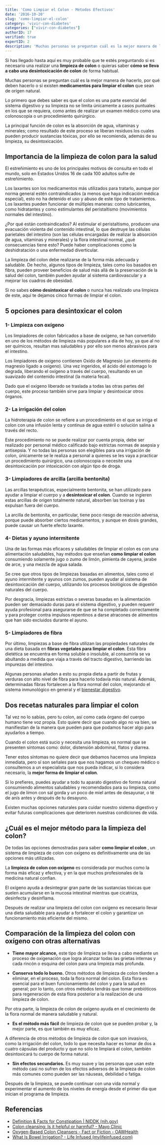 ```yaml
---
title: 'Como Limpiar el Colon - Métodos Efectivos'
date: '2016-10-20'
slug: 'como-limpiar-el-colon'
category: 'vivir-con-diabetes'
categories: ["vivir-con-diabetes"]
authorID: 17
verified: true
expertID: 2
description: 'Muchas personas se preguntan cuál es la mejor manera de limpiar el colon, por qué deben hacerlo o si existen medicamentos para realizar esta limpieza'
---
```


Si has llegado hasta aquí es muy probable que te estés preguntando si es necesario una realizar una **limpieza de colon** o quieras saber **cómo se lleva a cabo una desintoxicación de colon** de forma habitual.

Muchas personas se preguntan cuál es la mejor manera de hacerlo, por qué deben hacerlo o si existen **medicamentos para limpiar el colon** que sean de origen natural.

Lo primero que debes saber es que el colon es una parte esencial del sistema digestivo y su limpieza no se limita únicamente a casos puntuales en los que se requiera, como antes de realizar un examen médico como una colonoscopia o un procedimiento quirúrgico.

La principal función de colon es la absorción de agua, vitaminas y minerales; como resultado de este proceso se liberan residuos los cuales pueden producir sustancias tóxicas, por ello se recomienda, además de su limpieza, su desintoxicación.

## Importancia de la limpieza de colon para la salud

El estreñimiento es uno de los principales motivos de consulta en todo el mundo, solo en Estados Unidos 16 de cada 100 adultos sufre de estreñimiento.

Los laxantes son los medicamentos más utilizados para tratarlo, aunque por norma general estén contraindicados (a menos que haya indicación médica especial), esto no ha detenido el uso y abuso de este tipo de tratamientos. Los laxantes pueden funcionar de múltiples maneras: como lubricantes, como hidratantes y como estimulantes del peristaltismo (movimientos normales del intestino).

¿Por qué están contraindicados? Al estimular el peristaltismo, producen una evacuación violenta del contenido intestinal, lo que destruye las células parietales del intestino (son las células encargadas de realizar la absorción de agua, vitaminas y minerales) y la flora intestinal normal, ¿qué consecuencias tiene esto? Puede haber complicaciones como la deshidratación o una enfermedad diverticular.

La limpieza del colon debe realizarse de la forma más adecuada y saludable. De hecho, algunos tipos de limpieza, tales como los basados en fibra, pueden proveer beneficios de salud más allá de la preservación de la salud del colon, también pueden ayudar al sistema cardiovascular y a mejorar los cuadros de obesidad.

Si no sabes **cómo desintoxicar el colon** o nunca has realizado una limpieza de este, aquí te dejamos cinco formas de limpiar el colon.

## 5 opciones para desintoxicar el colon

### 1- Limpieza con oxígeno

Los limpiadores de colon fabricados a base de oxígeno, se han convertido en uno de los métodos de limpieza más populares a día de hoy, ya que al no ser químicos, resultan mas saludables y por ello son menos abrasivos para el intestino.

Los limpiadores de oxigeno contienen Oxido de Magnesio (un elemento de magnesio ligado a oxigeno). Una vez ingeridos, el ácido del estomago lo degrada, liberando el oxígeno a través del cuerpo, resultando en un suavizado del contenido intestinal (la materia fecal).

Dado que el oxígeno liberado se traslada a todas las otras partes del cuerpo, este proceso también sirve para limpiar y desintoxicar otros órganos.

### 2- La irrigación del colon

La hidroterapia de colon se refiere a un procedimiento en el que se irriga el colon con una infusión lenta y continua de agua estéril o solución salina a través del recto.

Este procedimiento no se puede realizar por cuenta propia, debe ser realizado por personal médico calificado bajo estrictas normas de asepsia y antisepsia. Y no todas las personas son elegibles para una irrigación de colon, únicamente se le realiza a personal a quienes se les vaya a practicar un procedimiento quirúrgico, una colonoscopia o necesite una desintoxicación por intoxicación con algún tipo de droga.

### 3- Limpiadores de arcilla (arcilla bentonita)

Las arcillas terapéuticas, especialmente bentonita, se han utilizado para ayudar a limpiar el cuerpo y a **desintoxicar el colon**. Cuando se ingieren estas arcillas de origen totalmente natural, absorben las toxinas y las expulsan fuera del cuerpo.

La arcilla de bentonita, en particular, tiene poco riesgo de reacción adversa, porque puede absorber ciertos medicamentos, y aunque en dosis grandes, puede causar un fuerte efecto laxante.

### 4- Dietas y ayuno intermitente

Una de las formas más eficaces y saludables de limpiar el colon es con una alimentación saludables, hay métodos que enseñan **como limpiar el colon** consumiendo solamente jugo o zumo de limón, pimienta de cayena, jarabe de arce, y una mezcla de agua salada.

Se cree que otros tipos de limpiezas basadas en alimentos, tales como el ayuno intermitente y ayunos con zumos, pueden ayudar al sistema de desintoxicación del cuerpo, utilizando los procesos biológicos de digestión naturales del cuerpo.

Por desgracia, limpiezas estrictas o severas basadas en la alimentación pueden ser demasiado duras para el sistema digestivo, y pueden requerir ayuda profesional para asegurarse de que se ha completado correctamente y para proteger contra impulsos repentinos a darse atracones de alimentos que han sido excluidos durante el ayuno.

### 5- Limpiadores de fibra

Por último, limpiezas a base de fibra utilizan las propiedades naturales de una dieta basada en **fibras vegetales para limpiar el colon**. Esta fibra dietética se encuentra en forma soluble o insoluble, al consumirla se va abultando a medida que viaja a través del tracto digestivo, barriendo las impurezas del intestino.

Algunas personas añaden a esto su propia dieta a partir de frutas y verduras con alto nivel de fibra para hacerlo todavía más natural. Además, determinadas fibras fortalecen a la flora normal del colon, mejorando el sistema inmunológico en general y el [bienestar digestivo](https://dediabetes.com/problemas-estomacales-debido-a-la-diabetes/).

## Dos recetas naturales para limpiar el colon

Tal vez no lo sabías, pero tu colon, así como cada órgano del cuerpo humano tiene voz propia. Esto quiere decir que cuando algo no va bien, se manifiestan de la manera que pueden para que podamos hacer algo para ayudarlos a tiempo.

Cuando el colon está sucio y necesita una limpieza, es normal que se presenten síntomas como: dolor, distensión abdominal, flatos y diarrea.

Tener estos síntomas no quiere decir que debamos hacernos una limpieza inmediata, pero sí son señales para que nos hagamos un chequeo médico o consultemos a un especialista que nos pueda indicar, si lo considera necesario, la **mejor forma de limpiar el colon**.

Si lo prefieres, puedes ayudar a todo tu aparato digestivo de forma natural consumiendo alimentos saludables y recomendados para su limpieza, como el jugo de límon con sal gorda y un poco de miel antes de desayunar, o té de anís antes y después de tu desayuno.

Existen muchas opciones naturales para cuidar nuestro sistema digestivo y evitar futuras complicaciones que deterioren nuestras condiciones de vida.

## ¿Cuál es el mejor método para la limpieza del colon?

De todas las opciones demostradas para saber **como limpiar el colon** , un sistema de limpieza de colon con oxígeno es definitivamente una de las opciones más utilizadas.

La **limpieza de colon con oxígeno** es considerada por muchos como la forma más eficaz y efectiva, y en la que muchos profesionales de la medicina natural confían.

El oxígeno ayuda a desintegrar gran parte de las sustancias tóxicas que suelen acumularse en la mucosa intestinal mientras que cicatriza, desinfecta y desinflama.

Después de realizar una limpieza del colon con oxígeno es necesario llevar una dieta saludable para ayudar a fortalecer el colon y garantizar un funcionamiento más eficiente del mismo.

## Comparación de la limpieza del colon con oxígeno con otras alternativas

- **Tiene mayor alcance,** este tipo de limpieza se lleva a cabo mediante un proceso de oxigenación que logra alcanzar todas las grietas internas y cada rincón o esquina del colon para una limpieza más profunda.

- **Conserva todo lo bueno.** Otros métodos de limpieza de colon tienden a eliminar, en el proceso, toda la flora normal del colon. Esta flora es esencial para el buen funcionamiento del colon y para la salud en general; por lo tanto, con otros métodos tendrás que tomar prebióticos para regeneración de esta flora posterior a la realización de una limpieza de colon.

Por otra parte, la limpieza de colon de oxígeno ayuda en el crecimiento de la flora normal de manera saludable y natural.

- **Es el método más fácil** de limpieza de colon que se pueden probar y, la mejor parte, es que también es muy eficaz.

A diferencia de otros métodos de limpieza de colon que son invasivos, como la irrigación del colon, todo lo que necesita hacer es tomar de dos a cuatro cápsulas del producto y que no sólo te limpiará el colon, también desintoxicará tu cuerpo de forma natural.

- **Sin efectos secundarios.** Es muy suave y las personas que usan este método casi no sufren de los efectos adversos de la limpieza de colon más comunes como pueden ser las náuseas, debilidad o fatiga.

Después de la limpieza, se puede continuar con una vida normal y experimentar el aumento de los niveles de energía desde el primer día que inician el programa de limpieza.

## Referencias

- [Definition &amp; Facts for Constipation | NIDDK (nih.gov)](https://www.niddk.nih.gov/health-information/digestive-diseases/constipation/definition-facts)
- [Colon cleansing: Is it helpful or harmful? - Mayo Clinic](https://www.mayoclinic.org/healthy-lifestyle/consumer-health/expert-answers/colon-cleansing/faq-20058435)
- [Oxygen-Based Colon Cleansers - Fact or Fiction - OAWHealth](https://oawhealth.com/2015/02/02/oxygen-based-colon-cleansers-fact-fiction/)
- [What Is Bowel Irrigation? - Life Infused (mylifeinfused.com)](https://www.mylifeinfused.com/what-is-bowel-irrigation/)



